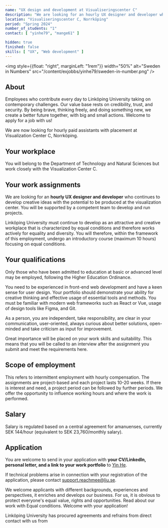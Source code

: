 ---
name: "UX design and development at Visualiseringscenter C"
description: "We are looking for an hourly UX designer and developer who continues to develop creative ideas with the potential to be produced at the visualization center."
location: "Visualiseringscenter C, Norrköping"
period: "Spring 2024"
number_of_students: "1"
contact: [ "yinhe79", "mange61" ]

hidden: true
finished: false
skills: [ "UX", "Web development" ]
---

<img style={{float: "right", marginLeft: "1rem"}} width="50%" alt="Sweden in Numbers" src="/content/exjobbs/yinhe79/sweden-in-number.png" />

## About

Employees who contribute every day to Linköping University taking on contemporary challenges. Our value base rests on credibility, trust, and security. By being brave, thinking freely, and doing something new, we create a better future together, with big and small actions. Welcome to apply for a job with us!

We are now looking for hourly paid assistants with placement at Visualization Center C, Norrköping.

## Your workplace

You will belong to the Department of Technology and Natural Sciences but work closely with the Visualization Center C.

## Your work assignments

We are looking for an **hourly UX designer and developer** who continues to develop creative ideas with the potential to be produced at the visualization center. You will be supported by a competent team to develop and run projects.

Linköping University must continue to develop as an attractive and creative workplace that is characterized by equal conditions and therefore works actively for equality and diversity. You will therefore, within the framework of this employment, undergo an introductory course (maximum 10 hours) focusing on equal conditions.

## Your qualifications

Only those who have been admitted to education at basic or advanced level may be employed, following the Higher Education Ordinance.

You need to be experienced in front-end web development and have a keen sense for user design. Your portfolio should demonstrate your ability for creative thinking and effective usage of essential tools and methods. You must be familiar with modern web frameworks such as React or Vue, usage of design tools like Figma, and Git.

As a person, you are independent, take responsibility, are clear in your communication, user-oriented, always curious about better solutions, open-minded and take criticism as input for improvement.

Great importance will be placed on your work skills and suitability. This means that you will be called to an interview after the assignment you submit and meet the requirements here.

## Scope of employment

This refers to intermittent employment with hourly compensation. The assignments are project-based and each project lasts 10-20 weeks. If there is interest and need, a project period can be followed by further periods. We offer the opportunity to influence working hours and where the work is performed.

## Salary

Salary is regulated based on a central agreement for amanuenses, currently SEK 144/hour (equivalent to SEK 23,760/monthly salary).

## Application

You are welcome to send in your application with **your CV/LinkedIn, personal letter, and a link to your work portfolio** to [Yin He](mailto:yin.he@liu.se).

If technical problems arise in connection with your registration of the application, please contact [support.reachmee@liu.se](mailto:support.reachmee@liu.se).

We welcome applicants with different backgrounds, experiences and perspectives, it enriches and develops our business. For us, it is obvious to protect everyone's equal value, rights and opportunities. Read about our work with Equal conditions. Welcome with your application!

Linköping University has procured agreements and refrains from direct contact with us from
